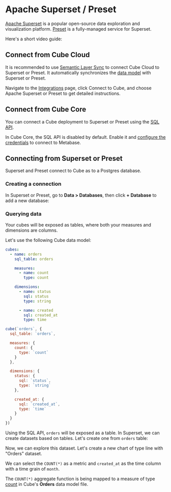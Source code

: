 # Apache Superset / Preset

[Apache Superset][superset] is a popular open-source data exploration and
visualization platform. [Preset][preset] is a fully-managed service for
Superset.

Here's a short video guide:

<LoomVideo url="https://www.loom.com/embed/3e85b7fe3fef4c7bbb8b255ad3f2c675" />

## Connect from Cube Cloud

It is recommended to use [Semantic Layer Sync][ref-sls] to connect Cube Cloud to
Superset or Preset. It automatically synchronizes the [data model][ref-data-model]
with Superset or Preset.

Navigate to the [Integrations](/product/workspace/integrations#connect-specific-tools)
page, click <Btn>Connect to Cube</Btn>, and choose <Btn>Apache Superset</Btn> or
<Btn>Preset</Btn> to get detailed instructions.

## Connect from Cube Core

You can connect a Cube deployment to Superset or Preset using the [SQL API][ref-sql-api].

In Cube Core, the SQL API is disabled by default. Enable it and [configure
the credentials](/product/apis-integrations/sql-api#configuration) to
connect to Metabase.

## Connecting from Superset or Preset

Superset and Preset connect to Cube as to a Postgres database.

### Creating a connection

In Superset or Preset, go to **Data > Databases**, then click **+ Database** to add
a new database:

<Screenshot
  alt="Apache Superset: databases page"
  src="https://ucarecdn.com/cb3fe91a-6ce2-4c0e-8997-fdb2d4507beb/"
/>

### Querying data

Your cubes will be exposed as tables, where both your measures and dimensions
are columns.

Let's use the following Cube data model:

<CodeTabs>

```yaml
cubes:
  - name: orders
    sql_table: orders

    measures:
      - name: count
        type: count

    dimensions:
      - name: status
        sql: status
        type: string

      - name: created
        sql: created_at
        type: time
```

```javascript
cube(`orders`, {
  sql_table: `orders`,

  measures: {
    count: {
      type: `count`
    }
  },

  dimensions: {
    status: {
      sql: `status`,
      type: `string`
    },

    created_at: {
      sql: `created_at`,
      type: `time`
    }
  }
})
```

</CodeTabs>

Using the SQL API, `orders` will be exposed as a table. In Superset, we can
create datasets based on tables. Let's create one from `orders` table:

<Screenshot
  alt="Apache Superset: SQL Editor page with successful query"
  src="https://ucarecdn.com/eebd3839-03db-4492-a7e4-a7cc1d9ffc73/"
/>

Now, we can explore this dataset. Let's create a new chart of type line with
"Orders" dataset.

<Screenshot
  alt="Apache Superset: SQL Editor page with successful query"
  src="https://ucarecdn.com/c509c6fb-f633-4ded-ae94-d4768978c47a/"
/>

We can select the `COUNT(*)` as a metric and `created_at` as the time column
with a time grain of `month`.

The `COUNT(*)` aggregate function is being mapped to a measure of type
[count](/product/data-modeling/reference/types-and-formats#count) in Cube's
**Orders** data model file.


[ref-getting-started]: /product/getting-started/cloud
[ref-schema-ref-preagg-allownonstrict]:
  /product/data-modeling/reference/pre-aggregations#allow_non_strict_date_range_match
[superset]: https://superset.apache.org/
[superset-docs-installation-docker]:
  https://superset.apache.org/docs/installation/installing-superset-using-docker-compose
[preset]: https://preset.io
[ref-sls]: /product/apis-integrations/semantic-layer-sync
[ref-sql-api]: /product/apis-integrations/sql-api
[ref-data-model]: /product/data-modeling/overview
